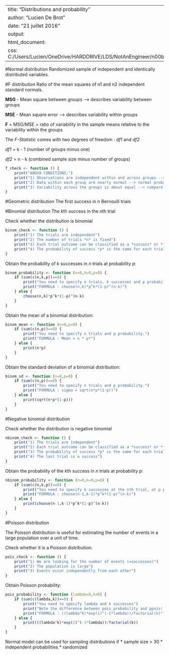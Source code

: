 
---
title: "Distributions and probability"
author: "Lucien De Brot"
date: "21 juillet 2016"
output: 
  html_document: 
    css: C:/Users/Lucien/OneDrive/HARDDRIVE/LDS/NotAnEngineer/n00b/n00b.css
---

#Normal distribution
Randomized sample of independent and identically distributed variables.

#F distribution
Ratio of the mean squares of n1 and n2 independent standard normals.

**MSG** - Mean square between groups --> describes variability between groups

**MSE** - Mean square error --> describes variability within groups

**F** = MSG/MSE = ratio of variability in the sample means relative to the variability within the groups

The *F-Statistic* comes with two degrees of freedom : *df1* and *df2*

*df1* = k - 1 (number of groups minus one)

*df2* = n - k (combined sample size minus number of groups)

```r
f_check <- function () {
    print("ANOVA CONDITIONS:")
    print("1) Observations are independent within and across groups --> random sample of 10% or less of the population")
    print("2) Data within each group are nearly normal --> normal probability plto for each group")
    print("3) Variability across the groups is about equal --> compare sds/vars of the different groups")
}
```

#Geometric distribution
The first success in *n* Bernoulli trials

#Binomial distribution
The *k*th success in the *n*th trial

Check whether the distribution is binomial

```r
binom_check <- function () {
    print("1) The trials are independent")
    print("2) The number of trials *n* is fixed")
    print("3) Each trial outcome can be classified as a *success* or *failure*")
    print("4) The probability of success *p* is the same for each trial")
}
```

Obtain the probability of *k* successes in *n* trials at probability *p*:

```r
binom_probability <- function (n=0,k=0,p=0) {
    if (sum(c(n,k,p))==0) {
        print("You need to specify n trials, k successes and p probability")
        print("FORMULA : choose(n,k)*p^k*(1-p)^(n-k)")
    } else {
        choose(n,k)*p^k*(1-p)^(n-k)
    }
}
```

Obtain the mean of a binomial distribution:

```r
binom_mean <- function (n=0,p=0) {
    if (sum(c(n,p))==0) {
        print("You need to specify n trials and p probability.")
        print("FORMULA : Mean = n * p*")
    } else {
        print(n*p)
    }
}
```

Obtain the standard deviation of a binomial distribution:

```r
binom_sd <- function (n=0,p=0) {
    if (sum(c(n,p))==0) {
        print("You need to specify n trials and p probability.")
        print("FORMULA : sigma = sqrt(n*p*(1-p))")
    } else {
        print(sqrt(n*p*(1-p)))
    }
}
```

#Negative binomial distribution

Check whether the distribution is negative binomial

```r
nbinom_check <- function () {
    print("1) The trials are independent")
    print("2) Each trial outcome can be classified as a *success* or *failure*")
    print("3) The probability of success *p* is the same for each trial")
    print("4) The last trial is a success")
}
```

Obtain the probability of the *k*th success in *n* trials at probability *p*:

```r
nbinom_probability <- function (n=0,k=0,p=0) {
    if (sum(c(n,k,p))==0) {
        print("You need to specify k successes at the nth trial, at p probability")
        print("FORMULA : choose(n-1,k-1)*p^k*(1-p)^(n-k)")
    } else {
        print(choose(n-1,k-1)*p^k*(1-p)^(n-k))
    }
}
```


#Poisson distribution

The Poisson distribution is useful for estimating the number of events in a large population over a unit of time.

Check whether it is a Poisson distribution:

```r
pois_check <- function () {
    print("1) We are looking for the number of events (=successes)")
    print("2) The population is large")
    print("3) Events occur independently from each other")
}
```

Obtain Poisson probability:

```r
pois_probability <- function (lambda=0,k=0) {
    if (sum(c(lambda,k))==0) {
        print("You need to specify lambda and k successes")
        print("Note the difference between pois_probability and ppois! pois_probability provides probability for EXACTLY k successes, whereas ppois provides probability of k or less successes (=chunk of the distribution)")
        print("FORMULA : ((lambda^k)*exp(1)^(-1*lambda))/factorial(k)")
    } else {
        print(((lambda^k)*exp(1)^(-1*lambda))/factorial(k))
    }
}
```



Normal model can be used for sampling distributions if
* sample size > 30
* independent probabilities
* randomized


